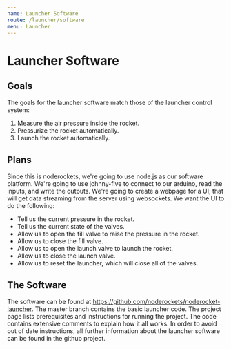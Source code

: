 ```yaml
---
name: Launcher Software
route: /launcher/software
menu: Launcher
---
```

Launcher Software
=======================

Goals
-----

The goals for the launcher software match those of the launcher control system:

1. Measure the air pressure inside the rocket.
2. Pressurize the rocket automatically.
3. Launch the rocket automatically.

Plans
-----
Since this is noderockets, we're going to use node.js as our software platform.  We're going to use johnny-five to connect to our arduino, read the inputs, and write the outputs.  We're going to create a webpage for a UI, that will get data streaming from the server using websockets.  We want the UI to do the following:
- Tell us the current pressure in the rocket.
- Tell us the current state of the valves.
- Allow us to open the fill valve to raise the pressure in the rocket.
- Allow us to close the fill valve.
- Allow us to open the launch valve to launch the rocket.
- Allow us to close the launch valve.
- Allow us to reset the launcher, which will close all of the valves.

The Software
------------
The software can be found at https://github.com/noderockets/noderocket-launcher.  The master branch contains the basic launcher code.  The project page lists prerequisites and instructions for running the project.  The code contains extensive comments to explain how it all works.  In order to avoid out of date instructions, all further information about the launcher software can be found in the github project.
